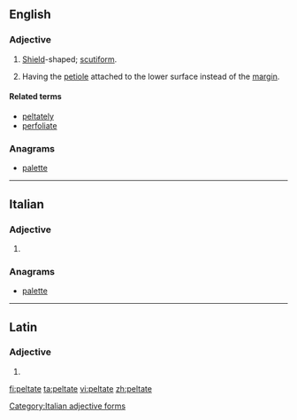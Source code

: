 ==English==

===Adjective===
{{en-adj}}

# [[shield|Shield]]-shaped; [[scutiform]].
# {{context|botany|of leaves|lang=en}} Having the [[petiole]] attached to the lower surface instead of the [[margin]].

====Related terms====
* [[peltately]]
* [[perfoliate]]

===Anagrams===
* [[palette#English|palette]]

----

==Italian==

===Adjective===
{{head|it|adjective form}}

# {{feminine plural of|peltato|lang=it}}

===Anagrams===
* [[palette#Italian|palette]]

[[Category:Italian adjective forms]]

----

==Latin==

===Adjective===
{{la-adj-form|peltāte}}

# {{inflection of|peltātus||voc|m|s|lang=la}}

[[fi:peltate]]
[[ta:peltate]]
[[vi:peltate]]
[[zh:peltate]]